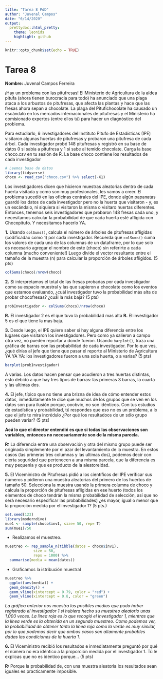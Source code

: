 ```yaml
---
title: "Tarea 8 PdD"
author: "Juvenal Campos"
date: "6/14/2020"
output:
  prettydoc::html_pretty:
    theme: leonids
    highlight: github
---
```


```r
knitr::opts_chunk$set(echo = TRUE)
```

# Tarea 8

**Nombre:** Juvenal Campos Ferreira

¡Hay un problema con las pitufresas! El Ministerio de Agricultura de la aldea pitufa (ahora tienen burocracia para todo) ha anunciado que una plaga ataca a los arbustos de pitufresas, que afecta las plantas y  hace que las fresas ahora sepan a chocolate. La plaga del Pitufichocolate ha causado un escándalo en los mercados internacionales de pitufresas y el Ministerio ha comisionado expertos (entre ellos tú) para hacer un diagnóstico del problema.

Para estudiarlo, 6 investigadores del Instituto Pitufo de Estadísticas (IPE) visitaron algunas huertas de pitufresas y probaron una pitufresa de cada árbol. Cada investigador probó 148 pitufresas y registró en su base de datos 0 si sabía a pitufresa y 1 si sabe al temido chocolate. Carga la base choco.csv en tu sesión de R. La base choco contiene los resultados de cada investigador 

```r
# Leemos base de datos
library(tidyverse)
choco <- read_csv("choco.csv") %>% select(-X1)
```

Los investigadores dicen que hicieron muestras aleatorias dentro de cada huerta visitada y como son muy profesionales, les vamos a creer. El problema sucedió en las oficinas centrales del IPE, donde algún papanatas guardó los datos de cada investigador pero no la huerta que visitaron - y, es un escándalo, ni siquiera si visitaron la misma o visitaro huertas diferentes. Entonces, tenemos seis investigadores que probaron 148 fresas cada uno, y necesitamos calcular la probabilidad de que cada huerta esté afligida con Chocopitufo. Y necesitamos hacerlo YA. 

**1.** Usando `colSums()`, calcula el número de árboles de pitufresas afligidas (codificadao como 1) por cada investigador. Recuerda que `colSums()` suma los valores de cada una de las columnas de un dataframe, por lo que solo es necesario agregar el nombre de este (choco) sin referirte a cada columna (mucho conveniente!) Luego divide el vector resultante entre el tamaño de la muestra (n) para calcular la proporción de árboles afligidos. (5 pts)

```r
colSums(choco)/nrow(choco)
```

**2.** Si interpretamos el total de las fresas probadas por cada investigador como su espacio muestral y las que supieron a chocolate como los eventos que estamos evaluando, ¿cuál investigador tuvo la probabilidad más alta de probar chocofresas? ¿cuál la más baja? (5 pts)

```r
probInvestigador <- colSums(choco)/nrow(choco)
```

**R.** El investigador 2 es el que tuvo la probabilidad mas alta
**R.** El investigador 5 es el que tiene la mas baja. 

**3.** Desde luego, el IPE quiere saber si hay alguna diferencia entre los lugares que visitaron los investigadores. Pero como ya salieron a campo otra vez, no pueden reportar a donde fueron.  Usando `barplot()`, traza una gráfica de barras con las probabilidad de cada investigador. Por lo que ves, ¿qué dirías al jefe que tiene que pasar el reporte al Ministerio de Agricultura YA YA YA: los investigadores fueron a una sola huerta, o a varias? (5 pts)

```r
barplot(probInvestigador)
```

A varias. Los datos hacen pensar que acudieron a tres huertas distintas, esto debido a que hay tres tipos de barras: las primeras 3 barras, la cuarta y las ultimas dos. 

**4.** El jefe, típico que no tiene una brizna de idea de cómo entender estos datos, inmediatamente te dice que muchos de los grupos que se ven en los datos son pura ilusión porque, ooobvio, no son idénticos. Con tus estudios de estadística y probabilidad, tú respondes que eso no es un problema, a lo que el jefe te mira incrédulo ¿Por qué los resultadoos de un sólo grupo pueden variar? (5 pts)

__Acá lo que el director entendió es que si todas las observaciones son variables, entonces no necesariamente son de la misma parcela.__

**R:** La diferencia entre una observación y otra del mismo grupo puede ser originada simplemente por el azar del levantamiento de la muestra. En estos casos (las primeras tres columnas y las ultimas dos), podemos decir con cierta seguridad que pertenecen a una misma parcela, que la diferencia es muy pequenia y que es producto de la aleatoreidad. 

**5.** El Viceministro de Pitufresas pidió a los científicos del IPE verificar sus números y pidieron una muestra aleatorias del primero de los huertos de tamaño 50. Selecciona la muestra usando la primera columna de choco y calcula la proporción de pitufresas afligidas en ese huerto (todos los elementos de choco tendrán la misma probabilidad de selección, así que no será necesario especificar las probabilidades) ¿es mayor, igual o menor que la proporción medida por el investigador 1? (5 pts.)

```r
set.seed(123)
library(moderndive)
mue1 <- sample(choco$inv1, size= 50, rep= T)
sum(mue1)/50
```

* Realizamos el muestreo.

```r
muestreo <- rep_sample_n(tibble(datos = choco$inv1), 
             size = 50, 
             reps = 1000) %>% 
  summarise(media = mean(datos))
```

* Graficamos la istribución muestral

```r
muestreo %>% 
  ggplot(aes(media)) + 
  geom_density() + 
  geom_vline(xintercept = 0.79, color = "red") + 
  geom_vline(xintercept = 0.8, color = "green")
```

_La gráfica anterior nos muestra las posibles medias que pudo haber registrado el investigador 1 si hubiera hecho su muestreo aleatorio unas 1,000 veces. La línea roja es lo que recogió el investigador 1, mientras que la línea verde es la obtenida en un segundo muestreo. Como podemos ver, la probabilidad de obtener tanto la línea roja como la verde es muy similar, por lo que podemos decir que ambos casos son altamente probables dadas las condiciones de la huerta 1._

**6.** El Viceministro recibió los resultados e inmediatamente preguntó por qué el número no era idéntico a la proporción medida por el investigador 1. 
Tú le explicas que no es idéntico porque... (5 pts)

**R: ** Porque la probabilidad de, con una muestra aleatoria los resultados sean iguales es practicamente imposible. 
